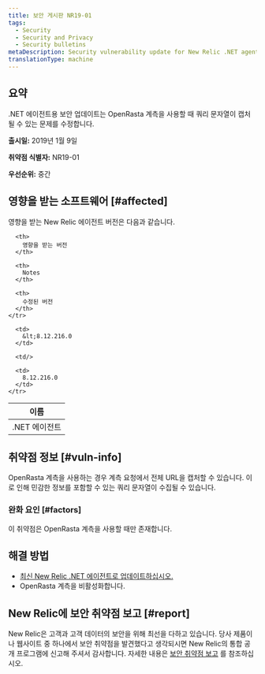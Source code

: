 ```yaml
---
title: 보안 게시판 NR19-01
tags:
  - Security
  - Security and Privacy
  - Security bulletins
metaDescription: Security vulnerability update for New Relic .NET agent.
translationType: machine
---
```


## 요약

.NET 에이전트용 보안 업데이트는 OpenRasta 계측을 사용할 때 쿼리 문자열이 캡처될 수 있는 문제를 수정합니다.

**출시일:** 2019년 1월 9일

**취약점 식별자:** NR19-01

**우선순위:** 중간

## 영향을 받는 소프트웨어 [#affected]

영향을 받는 New Relic 에이전트 버전은 다음과 같습니다.

<table>
  <thead>
    <tr>
      <th>
        이름
      </th>

      <th>
        영향을 받는 버전
      </th>

      <th>
        Notes
      </th>

      <th>
        수정된 버전
      </th>
    </tr>
  </thead>

  <tbody>
    <tr>
      <td>
        .NET 에이전트
      </td>

      <td>
        &lt;8.12.216.0
      </td>

      <td/>

      <td>
        8.12.216.0
      </td>
    </tr>
  </tbody>
</table>

## 취약점 정보 [#vuln-info]

OpenRasta 계측을 사용하는 경우 계측 요청에서 전체 URL을 캡처할 수 있습니다. 이로 인해 민감한 정보를 포함할 수 있는 쿼리 문자열이 수집될 수 있습니다.

### 완화 요인 [#factors]

이 취약점은 OpenRasta 계측을 사용할 때만 존재합니다.

## 해결 방법

* [최신 New Relic .NET 에이전트로 업데이트하십시오.](/docs/agents/net-agent/installation/update-net-agent)
* OpenRasta 계측을 비활성화합니다.

## New Relic에 보안 취약점 보고 [#report]

New Relic은 고객과 고객 데이터의 보안을 위해 최선을 다하고 있습니다. 당사 제품이나 웹사이트 중 하나에서 보안 취약점을 발견했다고 생각되시면 New Relic의 통합 공개 프로그램에 신고해 주셔서 감사합니다. 자세한 내용은 [보안 취약점 보고](/docs/security/new-relic-security/data-privacy/reporting-security-vulnerabilities) 를 참조하십시오.